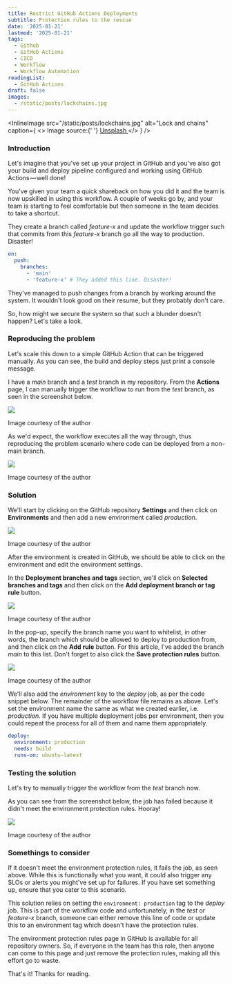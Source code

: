 ```yaml
---
title: Restrict GitHub Actions Deployments
subtitle: Protection rules to the rescue
date: '2025-01-21'
lastmod: '2025-01-21'
tags:
  - Github
  - GitHub Actions
  - CICD
  - Workflow
  - Workflow Automation
readingList:
  - GitHub Actions
draft: false
images:
  - /static/posts/lockchains.jpg
---
```


<InlineImage
  src="/static/posts/lockchains.jpg"
  alt="Lock and chains"
  caption={
    <>
      Image source:{' '}
      <a href="https://unsplash.com/photos/macro-shot-of-stainless-steel-padlock-pZld9PiPDno">
        Unsplash
      </a>
    </>
  }
/>

### Introduction

Let's imagine that you've set up your project in GitHub and you've also got your build and deploy pipeline configured and working using GitHub Actions — well done!

You've given your team a quick shareback on how you did it and the team is now upskilled in using this workflow. A couple of weeks go by, and your team is starting to feel comfortable but then someone in the team decides to take a shortcut.

They create a branch called _feature-x_ and update the workflow trigger such that commits from this _feature-x_ branch go all the way to production. Disaster!

```yml
on:
  push:
    branches:
      - 'main'
      - 'feature-x' # They added this line. Disaster!
```

They've managed to push changes from a branch by working around the system. It wouldn't look good on their resume, but they probably don't care.

So, how might we secure the system so that such a blunder doesn't happen? Let's take a look.

### Reproducing the problem

Let's scale this down to a simple GitHub Action that can be triggered manually. As you can see, the build and deploy steps just print a console message.

I have a _main_ branch and a _test_ branch in my repository. From the **Actions** page, I can manually trigger the workflow to run from the _test_ branch, as seen in the screenshot below.

![](/static/posts/1_-yQpVSdXwpy6vukEAFg62g.png)

Image courtesy of the author

As we'd expect, the workflow executes all the way through, thus reproducing the problem scenario where code can be deployed from a non-main branch.

![](/static/posts/1_iPd8jKL-8yj388kETKKzAg.png)

Image courtesy of the author

### Solution

We'll start by clicking on the GitHub repository **Settings** and then click on **Environments** and then add a new environment called _production_.

![](/static/posts/1_XZJI7Wv6iPGuDrmiWWYZtg.png)

Image courtesy of the author

After the environment is created in GitHub, we should be able to click on the environment and edit the environment settings.

In the **Deployment branches and tags** section, we'll click on **Selected branches and tags** and then click on the **Add deployment branch or tag rule** button.

![](/static/posts/1_PA2FdXOWdjutxNHLumX0-w.png)

Image courtesy of the author

In the pop-up, specify the branch name you want to whitelist, in other words, the branch which should be allowed to deploy to production from, and then click on the **Add rule** button. For this article, I've added the branch _main_ to this list. Don't forget to also click the **Save protection rules** button.

![](/static/posts/1_MLFHxNJ4v1rjm5u0Oz1cOA.png)

Image courtesy of the author

We'll also add the _environment_ key to the _deploy_ job, as per the code snippet below. The remainder of the workflow file remains as above. Let's set the environment name the same as what we created earlier, i.e. _production_. If you have multiple deployment jobs per environment, then you could repeat the process for all of them and name them appropriately.

```yml
deploy:
  environment: production
  needs: build
  runs-on: ubuntu-latest
```

### Testing the solution

Let's try to manually trigger the workflow from the _test_ branch now.

As you can see from the screenshot below, the job has failed because it didn't meet the environment protection rules. Hooray!

![](/static/posts/1_7SyHSAMXNDCl83B2_sNHgQ.png)

Image courtesy of the author

### Somethings to consider

If it doesn't meet the environment protection rules, it fails the job, as seen above. While this is functionally what you want, it could also trigger any SLOs or alerts you might've set up for failures. If you have set something up, ensure that you cater to this scenario.

This solution relies on setting the `environment: production` tag to the _deploy_ job. This is part of the workflow code and unfortunately, in the _test_ or _feature-x_ branch, someone can either remove this line of code or update this to an environment tag which doesn't have the protection rules.

The environment protection rules page in GitHub is available for all repository owners. So, if everyone in the team has this role, then anyone can come to this page and just remove the protection rules, making all this effort go to waste.

That's it! Thanks for reading.

